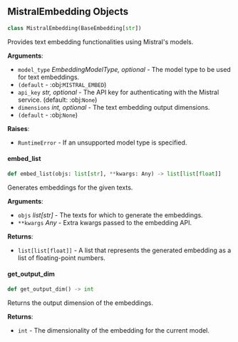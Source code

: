 <a id="camel.embeddings.mistral_embedding"></a>

<a id="camel.embeddings.mistral_embedding.MistralEmbedding"></a>

## MistralEmbedding Objects

```python
class MistralEmbedding(BaseEmbedding[str])
```

Provides text embedding functionalities using Mistral's models.

**Arguments**:

- `model_type` _EmbeddingModelType, optional_ - The model type to be
  used for text embeddings.
- `(default` - :obj:`MISTRAL_EMBED`)
- `api_key` _str, optional_ - The API key for authenticating with the
  Mistral service. (default: :obj:`None`)
- `dimensions` _int, optional_ - The text embedding output dimensions.
- `(default` - :obj:`None`)
  

**Raises**:

- `RuntimeError` - If an unsupported model type is specified.

<a id="camel.embeddings.mistral_embedding.MistralEmbedding.embed_list"></a>

#### embed\_list

```python
def embed_list(objs: list[str], **kwargs: Any) -> list[list[float]]
```

Generates embeddings for the given texts.

**Arguments**:

- `objs` _list[str]_ - The texts for which to generate the embeddings.
- `**kwargs` _Any_ - Extra kwargs passed to the embedding API.
  

**Returns**:

- `list[list[float]]` - A list that represents the generated embedding
  as a list of floating-point numbers.

<a id="camel.embeddings.mistral_embedding.MistralEmbedding.get_output_dim"></a>

#### get\_output\_dim

```python
def get_output_dim() -> int
```

Returns the output dimension of the embeddings.

**Returns**:

- `int` - The dimensionality of the embedding for the current model.

